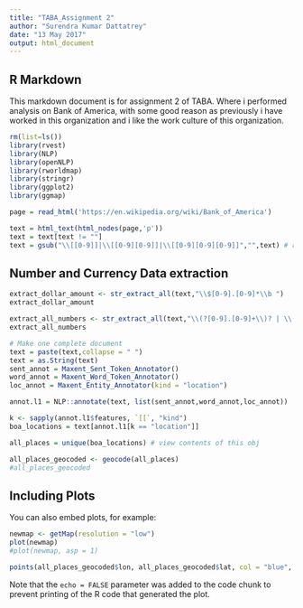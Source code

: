 ```yaml
---
title: "TABA_Assignment 2"
author: "Surendra Kumar Dattatrey"
date: "13 May 2017"
output: html_document
---
```


## R Markdown

This markdown document is for assignment 2 of TABA. Where i performed analysis on Bank of America, with some good reason as previously i have worked in this organization and i like the work culture of this organization.

```r
rm(list=ls())
library(rvest)
library(NLP)
library(openNLP)
library(rworldmap)
library(stringr)
library(ggplot2)
library(ggmap)

page = read_html('https://en.wikipedia.org/wiki/Bank_of_America')

text = html_text(html_nodes(page,'p'))
text = text[text != ""]
text = gsub("\\[[0-9]]|\\[[0-9][0-9]]|\\[[0-9][0-9][0-9]]","",text) # removing refrences [101] type

```
## Number and Currency Data extraction 

```r
extract_dollar_amount <- str_extract_all(text,"\\$[0-9].[0-9]*\\b ")
extract_dollar_amount

extract_all_numbers <- str_extract_all(text,"\\(?[0-9].[0-9]+\\)? | \\(?[0-9][0-9],[0-9]+\\)?")[[1]]
extract_all_numbers

# Make one complete document
text = paste(text,collapse = " ") 
text = as.String(text)
sent_annot = Maxent_Sent_Token_Annotator()
word_annot = Maxent_Word_Token_Annotator()
loc_annot = Maxent_Entity_Annotator(kind = "location")

annot.l1 = NLP::annotate(text, list(sent_annot,word_annot,loc_annot))

k <- sapply(annot.l1$features, `[[`, "kind")
boa_locations = text[annot.l1[k == "location"]]

all_places = unique(boa_locations) # view contents of this obj

all_places_geocoded <- geocode(all_places) 
#all_places_geocoded 

```

## Including Plots

You can also embed plots, for example:

```r

newmap <- getMap(resolution = "low")
plot(newmap)
#plot(newmap, asp = 1)

points(all_places_geocoded$lon, all_places_geocoded$lat, col = "blue", cex = 1.2, pch = 19)
```

Note that the `echo = FALSE` parameter was added to the code chunk to prevent printing of the R code that generated the plot.

